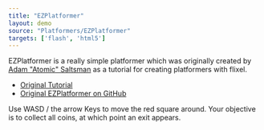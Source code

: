 ```yaml
---
title: "EZPlatformer"
layout: demo
source: "Platformers/EZPlatformer"
targets: ['flash', 'html5']
---
```


EZPlatformer is a really simple platformer which was originally created by [Adam "Atomic" Saltsman](https://twitter.com/adamatomic) as a tutorial for creating platformers with flixel.

*   [Original Tutorial](http://goo.gl/oOo0pX)
*   [Original EZPlatformer on GitHub](https://github.com/AdamAtomic/EZPlatformer)

Use WASD / the arrow Keys to move the red square around. Your objective is to collect all coins, at which point an exit appears.